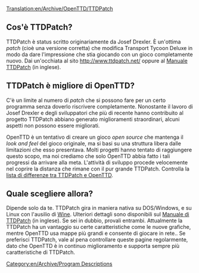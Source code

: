 [[Translation:en/Archive/OpenTTD/TTDPatch]]


==Cos'è TTDPatch?==
TTDPatch è status scritto originariamente da Josef Drexler. È un'ottima ''patch'' (cioè una versione corretta) che modifica Transport Tycoon Deluxe in modo da dare l'impressione che stia giocando con un gioco completamente nuovo. Dai un'occhiata al sito http://www.ttdpatch.net/  oppure al  [http://wiki.ttdpatch.net/tiki-index.php Manuale TTDPatch] (in inglese).
 
==TTDPatch è migliore di OpenTTD?==
C'è un limite al numero di ''patch'' che si possono fare per un certo programma senza doverlo riscrivere completamente. Nonostante il lavoro di Josef Drexler e degli sviluppatori che più di recente hanno contribuito al progetto TTDPatch abbiano generato miglioramenti straordinari, alcuni aspetti non possono essere migliorati.

OpenTTD è un tentativo di creare un gioco ''open source'' che mantenga il ''look and feel'' del gioco originale, ma si basi su una struttura libera dalle limitazioni che esso presentava. Molti progetti hanno tentato di raggiungere questo scopo, ma noi crediamo che solo OpenTTD abbia fatto i tali progressi da arrivare alla meta. L'attività di sviluppo procede velocemente nel coprire la distanza che rimane con il pur grande TTDPatch. Controlla la [[en/Archive/OpenTTD/Comparison of OpenTTD and TTDPatch features|lista di differenze tra TTDPatch e OpenTTD]].

==Quale scegliere allora?==
Dipende solo da te. TTDPatch gira in maniera nativa su DOS/Windows, e su Linux con l'ausilio di [http://it.wikipedia.org/wiki/Wine Wine]. Ulteriori dettagli sono disponibili sul [http://wiki.ttdpatch.net/tiki-index.php?page=TTDonLinux Manuale di TTDPatch] (in inglese). Se sei in dubbio, provali entrambi. Attualmente la TTDPatch ha un vantaggio su certe caratteristiche come le nuove grafiche, mentre OpenTTD usa mappe più grandi e consente di giocare in rete.. Se preferisci TTDPatch, vale al pena controllare queste pagine regolarmente, dato che OpenTTD è in continuo miglioramento e supporta sempre più caratteristiche di TTDPatch.

[[Category:en/Archive/Program Descriptions]]